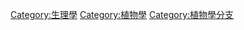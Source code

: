 {{catmore}}
{{Commonscat|Plant physiology}}

[[Category:生理學|Category:生理學]]
[[Category:植物學|Category:植物學]]
[[Category:植物學分支|Category:植物學分支]]